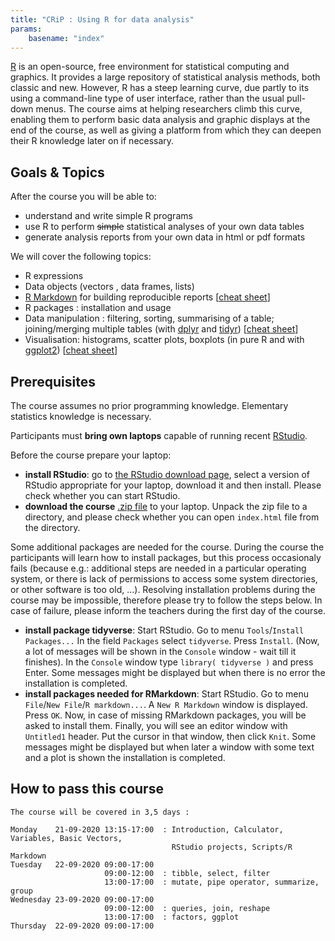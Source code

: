 ```yaml
---
title: "CRiP : Using R for data analysis"
params:
    basename: "index"
---
```


[R](https://www.r-project.org/) is an open-source, free environment for statistical computing and graphics. 
It provides a large repository of statistical analysis methods, both classic and new. 
However, R has a steep learning curve, due partly to its using a command-line type of user interface, rather than the usual pull-down menus. 
The course aims at helping researchers climb this curve, enabling them to perform basic data analysis and graphic displays at the end of the course, as well as giving a platform from which they can deepen their R knowledge later on if necessary.

## Goals & Topics

After the course you will be able to:

- understand and write simple R programs
- use R to perform ~~simple~~ statistical analyses of your own data tables
- generate analysis reports from your own data in html or pdf formats

We will cover the following topics:

- R expressions
- Data objects (vectors , data frames, lists)
- [R Markdown](http://rmarkdown.rstudio.com/) for building reproducible reports [[cheat sheet](http://www.rstudio.com/wp-content/uploads/2015/03/rmarkdown-reference.pdf)]
- R packages : installation and usage
- Data manipulation : filtering, sorting, summarising of a table; joining/merging multiple tables (with [dplyr](https://cran.r-project.org/web/packages/dplyr/README.html) and [tidyr](https://github.com/hadley/tidyr)) [[cheat sheet](http://www.rstudio.com/wp-content/uploads/2015/02/data-wrangling-cheatsheet.pdf)]
- Visualisation: histograms, scatter plots, boxplots (in pure R and with [ggplot2](http://ggplot2.org/)) [[cheat sheet](http://www.rstudio.com/wp-content/uploads/2015/12/ggplot2-cheatsheet-2.0.pdf)]

## Prerequisites

The course assumes no prior programming knowledge. Elementary statistics knowledge is necessary.

Participants must **bring own laptops** capable of running recent [RStudio](https://www.rstudio.com/products/rstudio/). 

Before the course prepare your laptop:

- **install RStudio**: go to [the RStudio download page](https://www.rstudio.com/products/rstudio/download/#download), select a version of RStudio appropriate for your laptop, download it and then install. Please check whether you can start RStudio.
- **download the course** [.zip file](`r params$RCourseURL`/R_course.zip) to your laptop. Unpack the zip file to a directory, and please check whether you can open `index.html` file from the directory.

Some additional packages are needed for the course.
During the course the participants will learn how to install packages, but this process occasionaly fails (because e.g.: additional steps are needed in a particular operating system, or there is lack of permissions to access some system directories, or other software is too old, ...).
Resolving installation problems during the course may be impossible, therefore please try to follow the steps below.
In case of failure, please inform the teachers during the first day of the course.

- **install package tidyverse**: Start RStudio. Go to menu `Tools`/`Install Packages...` In the field `Packages` select `tidyverse`. Press `Install`. (Now, a lot of messages will be shown in the `Console` window - wait till it finishes). In the `Console` window type `library( tidyverse )` and press Enter. Some messages might be displayed but when there is no error the installation is completed.
- **install packages needed for RMarkdown**: Start RStudio. Go to menu `File`/`New File`/`R markdown...`. A `New R Markdown` window is displayed. Press `OK`. Now, in case of missing RMarkdown packages, you will be asked to install them. Finally, you will see an editor window with `Untitled1` header. Put the cursor in that window, then click `Knit`. Some messages might be displayed but when later a window with some text and a plot is shown the installation is completed.

## How to pass this course

```
The course will be covered in 3,5 days : 

Monday    21-09-2020 13:15-17:00  : Introduction, Calculator, Variables, Basic Vectors, 
                                    RStudio projects, Scripts/R Markdown   
Tuesday   22-09-2020 09:00-17:00  
                     09:00-12:00  : tibble, select, filter
                     13:00-17:00  : mutate, pipe operator, summarize, group
Wednesday 23-09-2020 09:00-17:00
                     09:00-12:00  : queries, join, reshape
                     13:00-17:00  : factors, ggplot
Thursday  22-09-2020 09:00-17:00
```

<!--
## Materials

The course materials are served:

- as [HTML pages](`r params$RCourseURL`/index.html) at `r params$RCourseURL`/index.html
- as a [.zip file](`r params$RCourseURL`/R_course.zip)
- as a [.tar.gz file](`r params$RCourseURL`/R_course.tgz)

The materials contain a [`data` directory](`r params$RCourseURL`/data) with the __data__ __files__ used in the presentations/tasks. The directory can be also accessed at `r params$RCourseURL`/data -->
